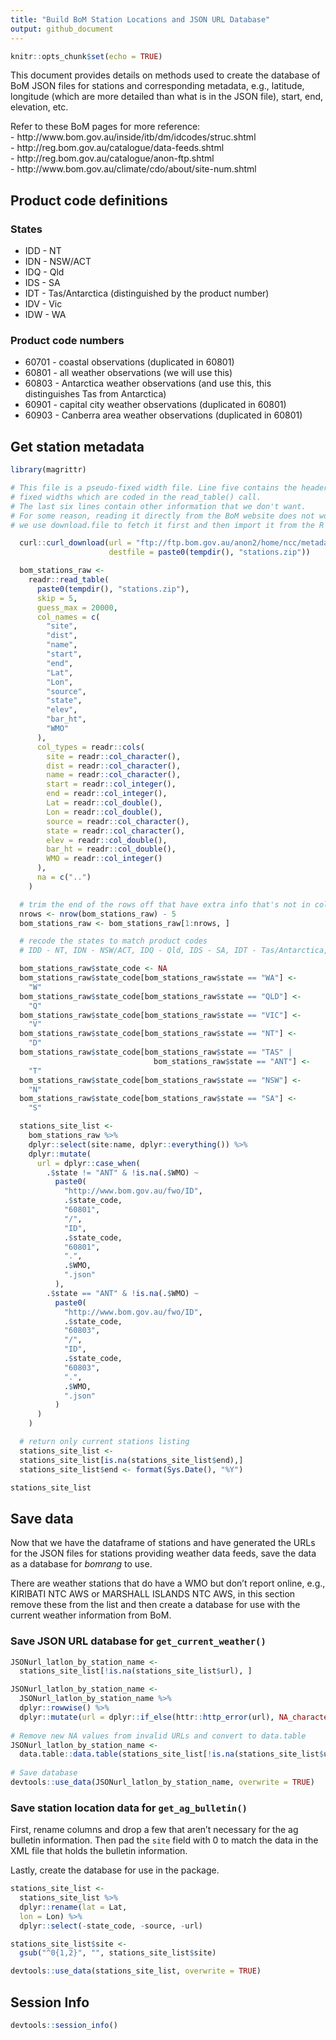 ```yaml
---
title: "Build BoM Station Locations and JSON URL Database"
output: github_document
---
```


```r
knitr::opts_chunk$set(echo = TRUE)
```

This document provides details on methods used to create the database of BoM JSON files for stations and corresponding metadata, e.g., latitude, longitude (which are more detailed than what is in the JSON file), start, end, elevation, etc.

Refer to these BoM pages for more reference:  
- http://www.bom.gov.au/inside/itb/dm/idcodes/struc.shtml  
- http://reg.bom.gov.au/catalogue/data-feeds.shtml  
- http://reg.bom.gov.au/catalogue/anon-ftp.shtml  
- http://www.bom.gov.au/climate/cdo/about/site-num.shtml  

## Product code definitions
### States
- IDD - NT  
- IDN - NSW/ACT  
- IDQ - Qld
- IDS - SA  
- IDT - Tas/Antarctica (distinguished by the product number)
- IDV - Vic  
- IDW - WA  

### Product code numbers
- 60701 - coastal observations (duplicated in 60801)  
- 60801 - all weather observations (we will use this)  
- 60803 - Antarctica weather observations (and use this, this distinguishes Tas from Antarctica)  
- 60901 - capital city weather observations (duplicated in 60801)  
- 60903 - Canberra area weather observations (duplicated in 60801)  

## Get station metadata

```r

library(magrittr)

# This file is a pseudo-fixed width file. Line five contains the headers at
# fixed widths which are coded in the read_table() call.
# The last six lines contain other information that we don't want.
# For some reason, reading it directly from the BoM website does not work, so
# we use download.file to fetch it first and then import it from the R tempdir()

  curl::curl_download(url = "ftp://ftp.bom.gov.au/anon2/home/ncc/metadata/sitelists/stations.zip",
                      destfile = paste0(tempdir(), "stations.zip"))

  bom_stations_raw <-
    readr::read_table(
      paste0(tempdir(), "stations.zip"),
      skip = 5,
      guess_max = 20000,
      col_names = c(
        "site",
        "dist",
        "name",
        "start",
        "end",
        "Lat",
        "Lon",
        "source",
        "state",
        "elev",
        "bar_ht",
        "WMO"
      ),
      col_types = readr::cols(
        site = readr::col_character(),
        dist = readr::col_character(),
        name = readr::col_character(),
        start = readr::col_integer(),
        end = readr::col_integer(),
        Lat = readr::col_double(),
        Lon = readr::col_double(),
        source = readr::col_character(),
        state = readr::col_character(),
        elev = readr::col_double(),
        bar_ht = readr::col_double(),
        WMO = readr::col_integer()
      ),
      na = c("..")
    )

  # trim the end of the rows off that have extra info that's not in columns
  nrows <- nrow(bom_stations_raw) - 5
  bom_stations_raw <- bom_stations_raw[1:nrows, ]

  # recode the states to match product codes
  # IDD - NT, IDN - NSW/ACT, IDQ - Qld, IDS - SA, IDT - Tas/Antarctica, IDV - Vic, IDW - WA

  bom_stations_raw$state_code <- NA
  bom_stations_raw$state_code[bom_stations_raw$state == "WA"] <-
    "W"
  bom_stations_raw$state_code[bom_stations_raw$state == "QLD"] <-
    "Q"
  bom_stations_raw$state_code[bom_stations_raw$state == "VIC"] <-
    "V"
  bom_stations_raw$state_code[bom_stations_raw$state == "NT"] <-
    "D"
  bom_stations_raw$state_code[bom_stations_raw$state == "TAS" |
                                bom_stations_raw$state == "ANT"] <-
    "T"
  bom_stations_raw$state_code[bom_stations_raw$state == "NSW"] <-
    "N"
  bom_stations_raw$state_code[bom_stations_raw$state == "SA"] <-
    "S"

  stations_site_list <-
    bom_stations_raw %>%
    dplyr::select(site:name, dplyr::everything()) %>%
    dplyr::mutate(
      url = dplyr::case_when(
        .$state != "ANT" & !is.na(.$WMO) ~
          paste0(
            "http://www.bom.gov.au/fwo/ID",
            .$state_code,
            "60801",
            "/",
            "ID",
            .$state_code,
            "60801",
            ".",
            .$WMO,
            ".json"
          ),
        .$state == "ANT" & !is.na(.$WMO) ~
          paste0(
            "http://www.bom.gov.au/fwo/ID",
            .$state_code,
            "60803",
            "/",
            "ID",
            .$state_code,
            "60803",
            ".",
            .$WMO,
            ".json"
          )
      )
    )

  # return only current stations listing
  stations_site_list <-
  stations_site_list[is.na(stations_site_list$end),]
  stations_site_list$end <- format(Sys.Date(), "%Y")

stations_site_list
```
## Save data
Now that we have the dataframe of stations and have generated the URLs for the JSON files for stations providing weather data feeds, save the data as a database for _bomrang_ to use.

There are weather stations that do have a WMO but don't report online, e.g., KIRIBATI NTC AWS or MARSHALL ISLANDS NTC AWS, in this section remove these from the list and then create a database for use with the current weather information from BoM.

### Save JSON URL database for `get_current_weather()`

```r
JSONurl_latlon_by_station_name <-
  stations_site_list[!is.na(stations_site_list$url), ]

JSONurl_latlon_by_station_name <-
  JSONurl_latlon_by_station_name %>%
  dplyr::rowwise() %>%
  dplyr::mutate(url = dplyr::if_else(httr::http_error(url), NA_character_, url))
  
# Remove new NA values from invalid URLs and convert to data.table
JSONurl_latlon_by_station_name <-
  data.table::data.table(stations_site_list[!is.na(stations_site_list$url), ])
  
# Save database
devtools::use_data(JSONurl_latlon_by_station_name, overwrite = TRUE)
```

### Save station location data for `get_ag_bulletin()`

First, rename columns and drop a few that aren't necessary for the ag bulletin information. Then pad the `site` field with 0 to match the data in the XML file that holds the bulletin information.

Lastly, create the database for use in the package.

```r
stations_site_list <-
  stations_site_list %>%
  dplyr::rename(lat = Lat,
  lon = Lon) %>%
  dplyr::select(-state_code, -source, -url)

stations_site_list$site <-
  gsub("^0{1,2}", "", stations_site_list$site)

devtools::use_data(stations_site_list, overwrite = TRUE)
```

## Session Info
```r
devtools::session_info()
```
